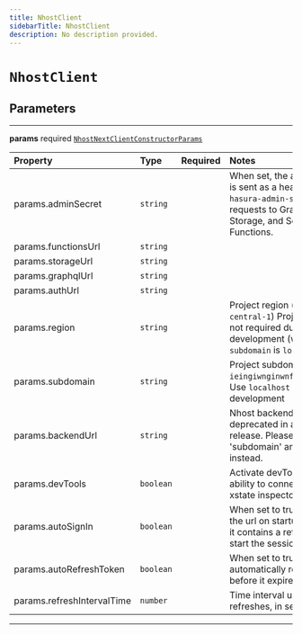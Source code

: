 ```yaml
---
title: NhostClient
sidebarTitle: NhostClient
description: No description provided.
---
```


# `NhostClient`

## Parameters

---

**<span className="parameter-name">params</span>** <span className="optional-status">required</span> [`NhostNextClientConstructorParams`](/reference/nextjs/types/nhost-next-client-constructor-params)

| Property                                                                                               | Type                 | Required | Notes                                                                                                                                    |
| :----------------------------------------------------------------------------------------------------- | :------------------- | :------: | :--------------------------------------------------------------------------------------------------------------------------------------- |
| <span className="parameter-name"><span className="light-grey">params.</span>adminSecret</span>         | <code>string</code>  |          | When set, the admin secret is sent as a header, `x-hasura-admin-secret`, for all requests to GraphQL, Storage, and Serverless Functions. |
| <span className="parameter-name"><span className="light-grey">params.</span>functionsUrl</span>        | <code>string</code>  |          |                                                                                                                                          |
| <span className="parameter-name"><span className="light-grey">params.</span>storageUrl</span>          | <code>string</code>  |          |                                                                                                                                          |
| <span className="parameter-name"><span className="light-grey">params.</span>graphqlUrl</span>          | <code>string</code>  |          |                                                                                                                                          |
| <span className="parameter-name"><span className="light-grey">params.</span>authUrl</span>             | <code>string</code>  |          |                                                                                                                                          |
| <span className="parameter-name"><span className="light-grey">params.</span>region</span>              | <code>string</code>  |          | Project region (e.g. `eu-central-1`) Project region is not required during local development (when `subdomain` is `localhost`)           |
| <span className="parameter-name"><span className="light-grey">params.</span>subdomain</span>           | <code>string</code>  |          | Project subdomain (e.g. `ieingiwnginwnfnegqwvdqwdwq`) Use `localhost` during local development                                           |
| <span className="parameter-name"><span className="light-grey">params.</span>backendUrl</span>          | <code>string</code>  |          | Nhost backend URL Will be deprecated in a future release. Please look at 'subdomain' and 'region' instead.                               |
| <span className="parameter-name"><span className="light-grey">params.</span>devTools</span>            | <code>boolean</code> |          | Activate devTools e.g. the ability to connect to the xstate inspector                                                                    |
| <span className="parameter-name"><span className="light-grey">params.</span>autoSignIn</span>          | <code>boolean</code> |          | When set to true, will parse the url on startup to check if it contains a refresh token to start the session with                        |
| <span className="parameter-name"><span className="light-grey">params.</span>autoRefreshToken</span>    | <code>boolean</code> |          | When set to true, will automatically refresh token before it expires                                                                     |
| <span className="parameter-name"><span className="light-grey">params.</span>refreshIntervalTime</span> | <code>number</code>  |          | Time interval until token refreshes, in seconds                                                                                          |

---
